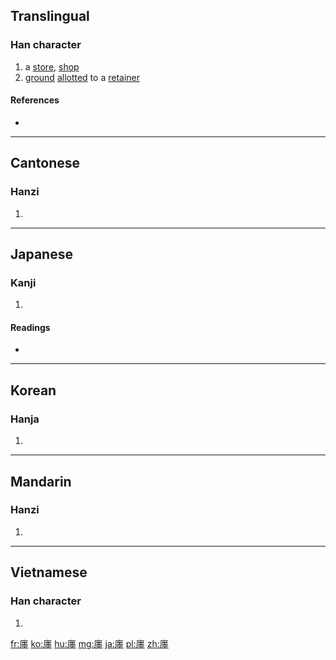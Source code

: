 ==Translingual==

===Han character===
{{Han char|rn=53|rad=广|as=12|sn=15|four=0021<sub>4</sub>|canj=戈田金土 (IWCG)|ids=⿸[[广]]⿳[[里]][[八]][[土]]}}

# a [[store]], [[shop]]
# [[ground]] [[allot]]ted to a [[retainer]]

====References====
* {{Han ref|kx=0350.220|dkj=09483|dj=0661.220|hdz=20902.010|uh=5EDB|ud=24283|bh=E573|bd=58739}}

----

==Cantonese==

===Hanzi===
{{yue-hanzi|jyut=[[cin4]]|y=chin4}}

# {{defn|lang=yue|sort=广12}}

----

==Japanese==

===Kanji===
{{ja-kanji|grade=|rs=广12}}

# {{defn|lang=ja|sort=广12}}

====Readings====
* {{ja-readings|on=[[てん]] (ten)|kun=[[やしき]] (yashiki), [[みせ]] (mise)}}

----

==Korean==

===Hanja===
{{ko-hanja|hangeul=전|rv=jeon|mr=chŏn}}

# {{defn|lang=ko|sort=广12}}

----

==Mandarin==

===Hanzi===
{{cmn-hanzi|pin=[[chán]] ([[chan2]])|wg=ch'an<sup>2</sup>}}

# {{defn|lang=cmn|sort=广12}}

----

==Vietnamese==

===Han character===
{{vi-readings|rs=广12| hanviet = chờn}}

# {{defn|lang=vi|sort=广12}}

[[fr:廛]]
[[ko:廛]]
[[hu:廛]]
[[mg:廛]]
[[ja:廛]]
[[pl:廛]]
[[zh:廛]]
